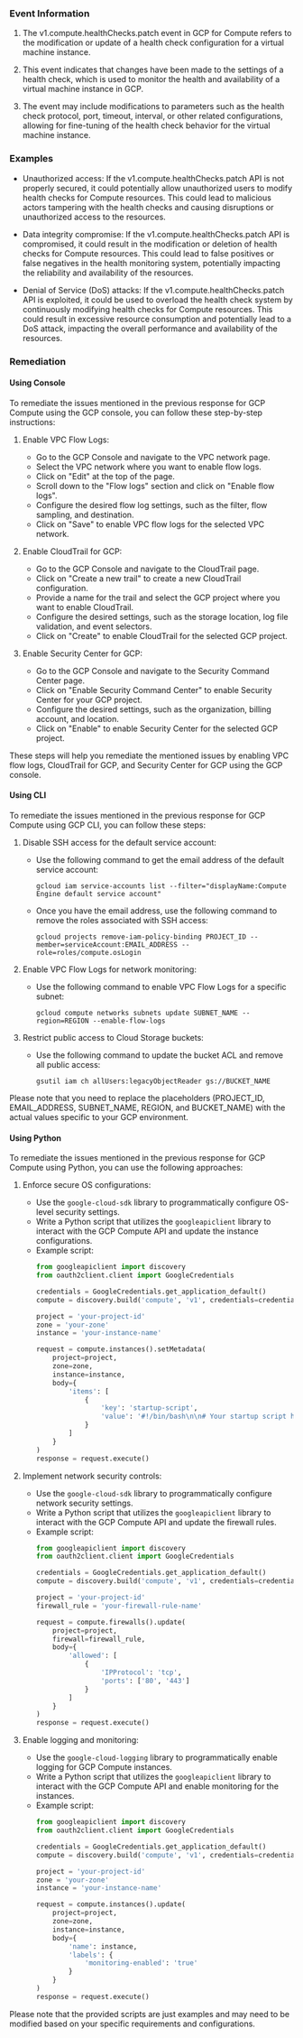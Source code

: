 
### Event Information

1. The v1.compute.healthChecks.patch event in GCP for Compute refers to the modification or update of a health check configuration for a virtual machine instance.

2. This event indicates that changes have been made to the settings of a health check, which is used to monitor the health and availability of a virtual machine instance in GCP.

3. The event may include modifications to parameters such as the health check protocol, port, timeout, interval, or other related configurations, allowing for fine-tuning of the health check behavior for the virtual machine instance.


### Examples

- Unauthorized access: If the v1.compute.healthChecks.patch API is not properly secured, it could potentially allow unauthorized users to modify health checks for Compute resources. This could lead to malicious actors tampering with the health checks and causing disruptions or unauthorized access to the resources.

- Data integrity compromise: If the v1.compute.healthChecks.patch API is compromised, it could result in the modification or deletion of health checks for Compute resources. This could lead to false positives or false negatives in the health monitoring system, potentially impacting the reliability and availability of the resources.

- Denial of Service (DoS) attacks: If the v1.compute.healthChecks.patch API is exploited, it could be used to overload the health check system by continuously modifying health checks for Compute resources. This could result in excessive resource consumption and potentially lead to a DoS attack, impacting the overall performance and availability of the resources.

### Remediation

#### Using Console

To remediate the issues mentioned in the previous response for GCP Compute using the GCP console, you can follow these step-by-step instructions:

1. Enable VPC Flow Logs:
   - Go to the GCP Console and navigate to the VPC network page.
   - Select the VPC network where you want to enable flow logs.
   - Click on "Edit" at the top of the page.
   - Scroll down to the "Flow logs" section and click on "Enable flow logs".
   - Configure the desired flow log settings, such as the filter, flow sampling, and destination.
   - Click on "Save" to enable VPC flow logs for the selected VPC network.

2. Enable CloudTrail for GCP:
   - Go to the GCP Console and navigate to the CloudTrail page.
   - Click on "Create a new trail" to create a new CloudTrail configuration.
   - Provide a name for the trail and select the GCP project where you want to enable CloudTrail.
   - Configure the desired settings, such as the storage location, log file validation, and event selectors.
   - Click on "Create" to enable CloudTrail for the selected GCP project.

3. Enable Security Center for GCP:
   - Go to the GCP Console and navigate to the Security Command Center page.
   - Click on "Enable Security Command Center" to enable Security Center for your GCP project.
   - Configure the desired settings, such as the organization, billing account, and location.
   - Click on "Enable" to enable Security Center for the selected GCP project.

These steps will help you remediate the mentioned issues by enabling VPC flow logs, CloudTrail for GCP, and Security Center for GCP using the GCP console.

#### Using CLI

To remediate the issues mentioned in the previous response for GCP Compute using GCP CLI, you can follow these steps:

1. Disable SSH access for the default service account:
   - Use the following command to get the email address of the default service account:
     ```
     gcloud iam service-accounts list --filter="displayName:Compute Engine default service account"
     ```
   - Once you have the email address, use the following command to remove the roles associated with SSH access:
     ```
     gcloud projects remove-iam-policy-binding PROJECT_ID --member=serviceAccount:EMAIL_ADDRESS --role=roles/compute.osLogin
     ```

2. Enable VPC Flow Logs for network monitoring:
   - Use the following command to enable VPC Flow Logs for a specific subnet:
     ```
     gcloud compute networks subnets update SUBNET_NAME --region=REGION --enable-flow-logs
     ```

3. Restrict public access to Cloud Storage buckets:
   - Use the following command to update the bucket ACL and remove all public access:
     ```
     gsutil iam ch allUsers:legacyObjectReader gs://BUCKET_NAME
     ```

Please note that you need to replace the placeholders (PROJECT_ID, EMAIL_ADDRESS, SUBNET_NAME, REGION, and BUCKET_NAME) with the actual values specific to your GCP environment.

#### Using Python

To remediate the issues mentioned in the previous response for GCP Compute using Python, you can use the following approaches:

1. Enforce secure OS configurations:
   - Use the `google-cloud-sdk` library to programmatically configure OS-level security settings.
   - Write a Python script that utilizes the `googleapiclient` library to interact with the GCP Compute API and update the instance configurations.
   - Example script:
     ```python
     from googleapiclient import discovery
     from oauth2client.client import GoogleCredentials

     credentials = GoogleCredentials.get_application_default()
     compute = discovery.build('compute', 'v1', credentials=credentials)

     project = 'your-project-id'
     zone = 'your-zone'
     instance = 'your-instance-name'

     request = compute.instances().setMetadata(
         project=project,
         zone=zone,
         instance=instance,
         body={
             'items': [
                 {
                     'key': 'startup-script',
                     'value': '#!/bin/bash\n\n# Your startup script here'
                 }
             ]
         }
     )
     response = request.execute()
     ```

2. Implement network security controls:
   - Use the `google-cloud-sdk` library to programmatically configure network security settings.
   - Write a Python script that utilizes the `googleapiclient` library to interact with the GCP Compute API and update the firewall rules.
   - Example script:
     ```python
     from googleapiclient import discovery
     from oauth2client.client import GoogleCredentials

     credentials = GoogleCredentials.get_application_default()
     compute = discovery.build('compute', 'v1', credentials=credentials)

     project = 'your-project-id'
     firewall_rule = 'your-firewall-rule-name'

     request = compute.firewalls().update(
         project=project,
         firewall=firewall_rule,
         body={
             'allowed': [
                 {
                     'IPProtocol': 'tcp',
                     'ports': ['80', '443']
                 }
             ]
         }
     )
     response = request.execute()
     ```

3. Enable logging and monitoring:
   - Use the `google-cloud-logging` library to programmatically enable logging for GCP Compute instances.
   - Write a Python script that utilizes the `googleapiclient` library to interact with the GCP Compute API and enable monitoring for the instances.
   - Example script:
     ```python
     from googleapiclient import discovery
     from oauth2client.client import GoogleCredentials

     credentials = GoogleCredentials.get_application_default()
     compute = discovery.build('compute', 'v1', credentials=credentials)

     project = 'your-project-id'
     zone = 'your-zone'
     instance = 'your-instance-name'

     request = compute.instances().update(
         project=project,
         zone=zone,
         instance=instance,
         body={
             'name': instance,
             'labels': {
                 'monitoring-enabled': 'true'
             }
         }
     )
     response = request.execute()
     ```

Please note that the provided scripts are just examples and may need to be modified based on your specific requirements and configurations.

